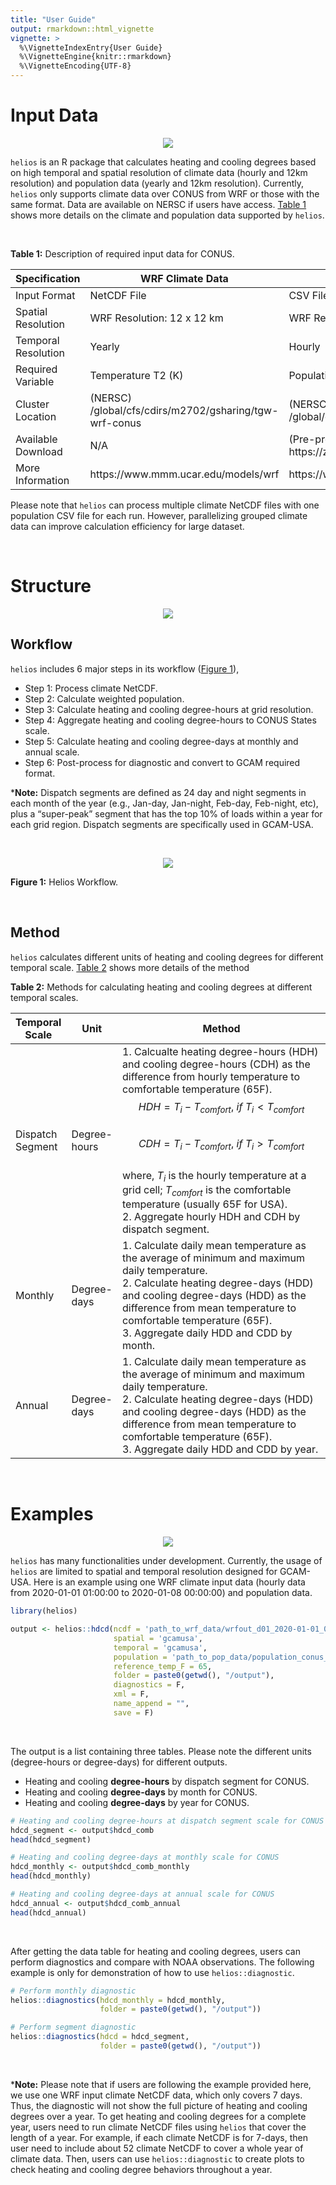 ```yaml
---
title: "User Guide"
output: rmarkdown::html_vignette
vignette: >
  %\VignetteIndexEntry{User Guide}
  %\VignetteEngine{knitr::rmarkdown}
  %\VignetteEncoding{UTF-8}
---
```



<!-------------------------->
<!-------------------------->
# Input Data
<!-------------------------->
<!-------------------------->
<p align="center"> <img src="vignetteFigs/divider.png"></p>

`helios` is an R package that calculates heating and cooling degrees based on high temporal and spatial resolution of climate data (hourly and 12km resolution) and population data (yearly and 12km resolution). Currently, `helios` only supports climate data over CONUS from WRF or those with the same format. Data are available on NERSC if users have access. [Table 1](#table1) shows more details on the climate and population data supported by `helios`.

<br />

<a name="table1"></a>
**Table 1:** Description of required input data for CONUS.

| Specification | WRF Climate Data | Population Data |
|---|---|---|
| Input Format | NetCDF File | CSV File |
| Spatial Resolution | WRF Resolution: 12 x 12 km | WRF Resolution: 12 x 12 km |
| Temporal Resolution | Yearly | Hourly |
| Required Variable | Temperature T2 (K) | Population (Capita) |
| Cluster Location | (NERSC) /global/cfs/cdirs/m2702/gsharing/tgw-wrf-conus | (NERSC) /global/cfs/cdirs/m2702/gcamusa/hddcdd/pop_1km |
| Available Download | N/A | (Pre-processed) https://zenodo.org/record/3756179#.Y5fLK3bMKUl |
| More Information | https://www.mmm.ucar.edu/models/wrf | https://www.mdpi.com/2071-1050/12/8/3374 |

Please note that `helios` can process multiple climate NetCDF files with one population CSV file for each run. However, parallelizing grouped climate data can improve calculation efficiency for large dataset.

<br />

<!-------------------------->
<!-------------------------->
# Structure
<!-------------------------->
<!-------------------------->
<p align="center"> <img src="vignetteFigs/divider.png"></p>

## Workflow

`helios` includes 6 major steps in its workflow ([Figure 1](#figure1)),

* Step 1: Process climate NetCDF.
* Step 2: Calculate weighted population.
* Step 3: Calculate heating and cooling degree-hours at grid resolution.
* Step 4: Aggregate heating and cooling degree-hours to CONUS States scale.
* Step 5: Calculate heating and cooling degree-days at monthly and annual scale.
* Step 6: Post-process for diagnostic and convert to GCAM required format.

***Note:** Dispatch segments are defined as 24 day and night segments in each month of the year (e.g., Jan-day, Jan-night, Feb-day, Feb-night, etc), plus a "super-peak" segment that has the top 10% of loads within a year for each grid region. Dispatch segments are specifically used in GCAM-USA.

<br />

<p align="center"> <img src="vignetteFigs/helios_workflow.jpg"></p>
<a name="figure1"></a>
<p align="left" style="font-size:14px;"> **Figure 1:** Helios Workflow. </p>

<br />

## Method

`helios` calculates different units of heating and cooling degrees for different temporal scale. [Table 2](#table2) shows more details of the method

<a name="table2"></a>
**Table 2:** Methods for calculating heating and cooling degrees at different temporal scales.

| Temporal Scale | Unit | Method |
|----------------|----------------|----------------------------------------------------------------|
| Dispatch Segment | Degree-hours | 1. Calcualte heating degree-hours (HDH) and cooling degree-hours (CDH) as the difference from hourly temperature to comfortable temperature (65F). <br /> $$HDH = T_i - T_{comfort}, \ if \ T_i < T_{comfort}$$ <br /> $$CDH = T_i - T_{comfort}, \ if \ T_i > T_{comfort}$$ <br /> where, $T_i$ is the hourly temperature at a grid cell; $T_{comfort}$ is the comfortable temperature (usually 65F for USA). <br /> 2. Aggregate hourly HDH and CDH by dispatch segment. |
| Monthly | Degree-days | 1. Calculate daily mean temperature as the average of minimum and maximum daily temperature. <br /> 2. Calculate heating degree-days (HDD) and cooling degree-days (HDD) as the difference from mean temperature to comfortable temperature (65F). <br /> 3. Aggregate daily HDD and CDD by month. |
| Annual | Degree-days | 1. Calculate daily mean temperature as the average of minimum and maximum daily temperature. <br /> 2. Calculate heating degree-days (HDD) and cooling degree-days (HDD) as the difference from mean temperature to comfortable temperature (65F). <br /> 3. Aggregate daily HDD and CDD by year. |

<br />

<!-------------------------->
<!-------------------------->
# Examples
<!-------------------------->
<!-------------------------->
<p align="center"> <img src="vignetteFigs/divider.png"></p>

`helios` has many functionalities under development. Currently, the usage of `helios` are limited to spatial and temporal resolution designed for GCAM-USA. Here is an example using one WRF climate input data (hourly data from 2020-01-01 01:00:00 to 2020-01-08 00:00:00) and population data.

```r
library(helios)

output <- helios::hdcd(ncdf = 'path_to_wrf_data/wrfout_d01_2020-01-01_01%3A00%3A00.nc',
                       spatial = 'gcamusa',
                       temporal = 'gcamusa',
                       population = 'path_to_pop_data/population_conus_total_ssp2_2020-2100_wrf_wgs84.csv',
                       reference_temp_F = 65,
                       folder = paste0(getwd(), "/output"),
                       diagnostics = F,
                       xml = F,
                       name_append = "",
                       save = F)
```

<br />

The output is a list containing three tables. Please note the different units (degree-hours or degree-days) for different outputs.

* Heating and cooling **degree-hours** by dispatch segment for CONUS.
* Heating and cooling **degree-days** by month for CONUS.
* Heating and cooling **degree-days** by year for CONUS.

```r
# Heating and cooling degree-hours at dispatch segment scale for CONUS
hdcd_segment <- output$hdcd_comb
head(hdcd_segment)

# Heating and cooling degree-days at monthly scale for CONUS
hdcd_monthly <- output$hdcd_comb_monthly
head(hdcd_monthly)

# Heating and cooling degree-days at annual scale for CONUS
hdcd_annual <- output$hdcd_comb_annual
head(hdcd_annual)
```

<br />

After getting the data table for heating and cooling degrees, users can perform diagnostics and compare with NOAA observations. The following example is only for demonstration of how to use `helios::diagnostic`.


```r
# Perform monthly diagnostic
helios::diagnostics(hdcd_monthly = hdcd_monthly,
                    folder = paste0(getwd(), "/output"))
```


```r
# Perform segment diagnostic
helios::diagnostics(hdcd = hdcd_segment,
                    folder = paste0(getwd(), "/output"))

```

<br />

***Note:** Please note that if users are following the example provided here, we use one WRF input climate NetCDF data, which only covers 7 days. Thus, the diagnostic will not show the full picture of heating and cooling degrees over a year. To get heating and cooling degrees for a complete year, users need to run climate NetCDF files using `helios` that cover the length of a year. For example, if each climate NetCDF is for 7-days, then user need to include about 52 climate NetCDF to cover a whole year of climate data. Then, users can use `helios::diagnostic` to create plots to check  heating and cooling degree behaviors throughout a year.

